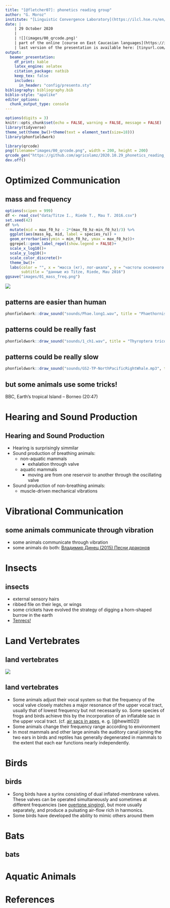 ```yaml
---
title: "[@fletcher07]: phonetics reading group"
author: "G. Moroz"
institute: "[Linguistic Convergence Laboratory](https://ilcl.hse.ru/en/), NRU HSE"
date: |
    | 29 October 2020
    |
    | ![](images/00_qrcode.png)'
    | part of the online [course on East Caucasian languages](https://ilcl.hse.ru/en/east_caucasian/)
    | last version of the presentation is available here: [tinyurl.com/y375x94c](tinyurl.com/y375x94c)
output: 
  beamer_presentation:
    df_print: kable
    latex_engine: xelatex
    citation_package: natbib
    keep_tex: false
    includes:
      in_header: "config/presento.sty"
bibliography: bibliography.bib
biblio-style: "apalike"
editor_options: 
  chunk_output_type: console
---
```


```r
options(digits = 3)
knitr::opts_chunk$set(echo = FALSE, warning = FALSE, message = FALSE)
library(tidyverse)
theme_set(theme_bw()+theme(text = element_text(size=18)))
library(phonfieldwork)
```

```r
library(qrcode)
png(filename="images/00_qrcode.png", width = 200, height = 200)
qrcode_gen("https://github.com/agricolamz/2020.10.29_phonetics_reading_group_bioacoustics/raw/master/2020.10.29_phonetics_reading_group_bioacoustics.pdf")
dev.off()
```

# Optimized Communication

## mass and frequency

```r
options(scipen = 999)
df <- read_csv("data/Titze I., Riede T., Mau T. 2016.csv")
set.seed(42)
df %>% 
  mutate(mid = max_f0_hz - 2*(max_f0_hz-min_f0_hz)/3) %>% 
  ggplot(aes(mass_kg, mid, label = species_ru)) +
  geom_errorbar(aes(ymin = min_f0_hz, ymax = max_f0_hz))+
  ggrepel::geom_label_repel(show.legend = FALSE)+
  scale_x_log10()+
  scale_y_log10()+
  scale_color_discrete()+
  theme_bw()+
  labs(color = "", x = "масса (кг), лог-шкала", y = "частоты основного тона (Гц), лог-шкала",
       subtitle = "данные из Titze, Riede, Mau 2016")
ggsave("images/01_mass_freq.png")
```

![](images/01_mass_freq.png)

## patterns are easier than human
```r
phonfieldwork::draw_sound("sounds/Phae.long1.wav", title = "Phaethornis longirostris (Long-billed Hermit)", frequency_range = c(2,9), window_length = 20, preemphasisf = 0, from = 0.2, to = 0.7)
```

## patterns could be really fast
```r
phonfieldwork::draw_sound("sounds/1_ch1.wav", title = "Thyroptera tricolor (Spix's disc-winged bats)", frequency_range = c(5,40), window_length = 10, preemphasisf = 0, from = 15.0, to = 15.25)
```

## patterns could be really slow
```r
phonfieldwork::draw_sound("sounds/GS2-TP-NorthPacificRightWhale.mp3", title = "Eubalaena japonica (North Pacific right whale)", frequency_range = c(0,1000), window_length = 40, preemphasisf = 0, from = 21.0, to = 29, dynamic_range = 35, freq_scale = "Hz")
```

## but some animals use some tricks!

BBC, Earth's tropical Island -- Borneo (20:47)

# Hearing and Sound Production

## Hearing and Sound Production

* Hearing is surprisingly simmilar
* Sound production of breathing animals:
    * non-aquatic mammals
        * exhalation through valve
    * aquatic mammals
        * moving are from one reservoir to another through the oscillating valve
* Sound production of non-breathing animals:
    * muscle-driven mechanical vibrations

# Vibrational Communication

## some animals communicate through vibration

* some animals communicate through vibration
* some animals do both: [Владимир Динец (2015) Песни драконов](https://www.corpus.ru/products/vladimir-dinets-pesni-drakonov.htm)

# Insects

## insects

* external sensory hairs
* ribbed file on their legs, or wings \pause
* some crickets have evolved the strategy of digging a horn-shaped burrow in the earth \pause
* [Tenrecs!](https://www.youtube.com/watch?v=W9kJKu4cpXM)

# Land Vertebrates

## land vertebrates

![](images/02_mamal_bird.png)

## land vertebrates

* Some animals adjust their vocal system so that the frequency of the vocal valve closely matches a major resonance of the upper vocal tract, usually that of lowest frequency but not necessarily so. Some species of frogs and birds achieve this by the incorporation of an inflatable sac in the upper vocal tract. (cf. [air sacs in apes](https://www.sciencedirect.com/topics/agricultural-and-biological-sciences/air-sacs), e. g. [@hewitt02])
* Some animals change their frequency range according to environment
* In most mammals and other large animals the auditory canal joining the two ears in birds and reptiles has generally degenerated in mammals to the extent that each ear functions nearly independently.

# Birds
## birds

* Song birds have a syrinx consisting of dual inflated-membrane valves. These valves can be operated simultaneously and sometimes at different frequencies (see [overtone singing](https://www.youtube.com/watch?v=UHTF1-IhuC0)), but more usually separately, and produce a pulsating air-flow rich in harmonics.
* Some birds have developed the ability to mimic others around them

# Bats

## bats


# Aquatic Animals

# References {.allowframebreaks}
